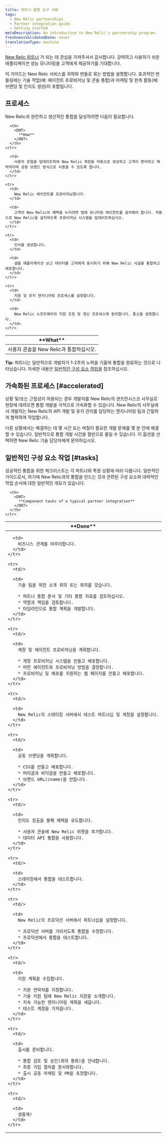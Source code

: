 ```yaml
---
title: 파트너 통합 요구 사항
tags:
  - New Relic partnerships
  - Partner integration guide
  - Getting started
metaDescription: An introduction to New Relic's partnership program.
freshnessValidatedDate: never
translationType: machine
---
```


[New Relic 파트너](/docs/new-relic-partnerships/partner-integration-guide/partner-account-maintenance/partnership-accounts-users-subscriptions) 가 되는 데 관심을 가져주셔서 감사합니다. 강력하고 사용하기 쉬운 애플리케이션 성능 모니터링을 고객에게 제공하기를 기대합니다.

이 가이드는 New Relic 서비스를 귀하와 번들로 묶는 방법을 설명합니다. 효과적인 번들링에는 기술 작업(예: 에이전트 프로비저닝 및 콘솔 통합)과 마케팅 및 판촉 활동(예: 브랜딩 및 인지도 생성)이 포함됩니다.

## 프로세스

New Relic과 완전하고 생산적인 통합을 달성하려면 다음이 필요합니다.

<table>
  <thead>
    <tr>
      <th width={200}>
        <DNT>
          **What**
        </DNT>
      </th>

      <th>
        <DNT>
          **How**
        </DNT>
      </th>
    </tr>
  </thead>

  <tbody>
    <tr>
      <td>
        사용자 콘솔을 New Relic과 통합하십시오.
      </td>

      <td>
        사용자 포털을 업데이트하여 New Relic 계정을 자동으로 생성하고 고객이 편리하고 매력적이며 공동 브랜드 방식으로 사용할 수 있도록 합니다.
      </td>
    </tr>

    <tr>
      <td>
        New Relic 에이전트를 프로비저닝합니다.
      </td>

      <td>
        고객이 New Relic의 혜택을 누리려면 앱에 모니터링 에이전트를 설치해야 합니다. 자동으로 New Relic을 설치하도록 프로비저닝 시스템을 업데이트하십시오.
      </td>
    </tr>

    <tr>
      <td>
        인식을 생성합니다.
      </td>

      <td>
        샘플 애플리케이션 보고 데이터를 고객에게 표시하기 위해 New Relic 시설을 통합하고 배포합니다.
      </td>
    </tr>

    <tr>
      <td>
        지원 및 유지 엔지니어링 프로세스를 설정합니다.
      </td>

      <td>
        New Relic 소프트웨어의 지원 조정 및 갱신 프로세스에 동의합니다. 통신을 설정합니다.
      </td>
    </tr>
  </tbody>
</table>

<DNT>**Tip:**</DNT> 파트너는 일반적으로 개발자가 1-2주의 노력을 기울여 통합을 완료하는 것으로 나타났습니다. 자세한 내용은 [일반적인 구성 요소 작업을](#tasks) 참조하십시오.

## 가속화된 프로세스 [#accelerated]

상황 및/또는 근접성이 허용되는 경우 개발자를 New Relic의 샌프란시스코 사무실로 현장에 데려오면 통합 개발을 극적으로 가속화할 수 있습니다. New Relic의 사무실에서 개발자는 New Relic의 API 개발 및 유지 관리를 담당하는 엔지니어링 팀과 긴밀하게 협력하여 작업합니다.

다른 상황에서는 해결하는 데 몇 시간 또는 며칠이 필요한 개발 문제를 몇 분 안에 해결할 수 있습니다. 일반적으로 통합 개발 시간을 절반으로 줄일 수 있습니다. 이 옵션을 선택하면 New Relic 기술 담당자에게 문의하십시오.

## 일반적인 구성 요소 작업 [#tasks]

성공적인 통합을 위한 체크리스트는 각 파트너와 특정 상황에 따라 다릅니다. 일반적인 가이드로서, 여기에 New Relic과의 통합을 만드는 것과 관련된 구성 요소와 대략적인 작업 순서에 대한 일반적인 개요가 있습니다.

<table>
  <thead>
    <tr>
      <th width={75}>
        <DNT>
          **Done**
        </DNT>
      </th>

      <th>
        <DNT>
          **Component tasks of a typical partner integration**
        </DNT>
      </th>
    </tr>
  </thead>

  <tbody>
    <tr>
      <td/>

      <td>
        비즈니스 관계를 마무리합니다.
      </td>
    </tr>

    <tr>
      <td/>

      <td>
        기술 팀을 위한 소개 회의 또는 회의를 갖습니다.

        * 파트너 통합 문서 및 기타 통합 자료를 검토하십시오.
        * 역할과 책임을 검토합니다.
        * 타임라인으로 통합 계획을 개발합니다.
      </td>
    </tr>

    <tr>
      <td/>

      <td>
        계정 및 에이전트 프로비저닝을 계획합니다.

        * 계정 프로비저닝 시스템을 만들고 배포합니다.
        * 어떤 에이전트와 프로비저닝 방법을 결정합니다.
        * 프로비저닝 및 배포를 지원하는 웹 페이지를 만들고 배포합니다.
      </td>
    </tr>

    <tr>
      <td/>

      <td>
        New Relic의 스테이징 서버에서 테스트 파트너십 및 계정을 설정합니다.
      </td>
    </tr>

    <tr>
      <td/>

      <td>
        공동 브랜딩을 계획합니다.

        * CSS를 만들고 배포합니다.
        * 머리글과 바닥글을 만들고 배포합니다.
        * 브랜드 URL(cname)을 만듭니다.
      </td>
    </tr>

    <tr>
      <td/>

      <td>
        인지도 창출을 통해 채택을 유도합니다.

        * 사용자 콘솔에 New Relic 위젯을 추가합니다.
        * 데이터 API 통합을 사용합니다.
      </td>
    </tr>

    <tr>
      <td/>

      <td>
        스테이징에서 통합을 테스트합니다.
      </td>
    </tr>

    <tr>
      <td/>

      <td>
        New Relic의 프로덕션 서버에서 파트너십을 설정합니다.

        * 프로덕션 서버를 가리키도록 통합을 수정합니다.
        * 프로덕션에서 통합을 테스트합니다.
      </td>
    </tr>

    <tr>
      <td/>

      <td>
        지원 계획을 수립합니다.

        * 지원 연락처를 지정합니다.
        * 기술 지원 팀에 New Relic 지원을 소개합니다.
        * 지속 가능한 엔지니어링 계획을 세웁니다.
        * 테스트 계정을 가져옵니다.
      </td>
    </tr>

    <tr>
      <td/>

      <td>
        출시를 준비합니다.

        * 통합 검토 및 승인(회의 통화)을 안내합니다.
        * 최종 가입 절차를 문서화합니다.
        * 출시 공동 마케팅 및 PR을 조정합니다.
      </td>
    </tr>

    <tr>
      <td/>

      <td>
        생중계!
      </td>
    </tr>
  </tbody>
</table>
